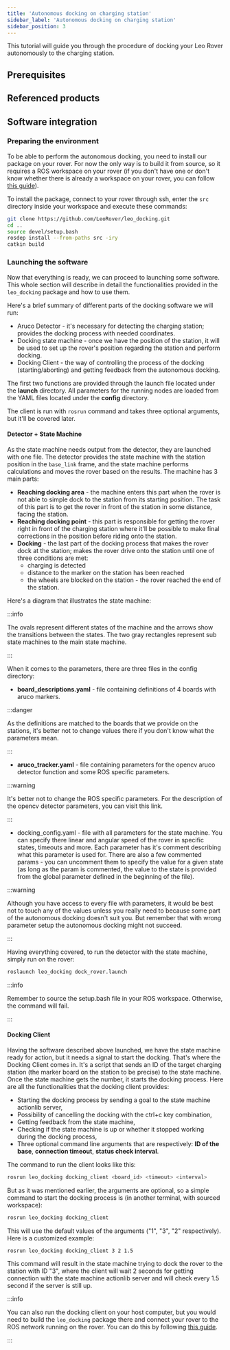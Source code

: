 ```yaml
---
title: 'Autonomous docking on charging station'
sidebar_label: 'Autonomous docking on charging station'
sidebar_position: 3
---
```



This tutorial will guide you through the procedure of docking your Leo Rover
autonomously to the charging station.

## Prerequisites

<LinkButton to="/docs/leo-rover/guides/ssh" description="Connect via SSH" />
<LinkButton
  to="/docs/leo-rover/advanced-guides/ros-development"
  description="ROS development"
/>

## Referenced products

<LinkButton
  to="https://www.leorover.tech/shop/charging-station"
  description="Charging station - Leo Rover store"
  icon="🛒"
/>

## Software integration

### Preparing the environment

To be able to perform the autonomous docking, you need to install our package on
your rover. For now the only way is to build it from source, so it requires a
ROS workspace on your rover (if you don't have one or don't know whether there
is already a workspace on your rover, you can follow
[this guide](/docs/leo-rover/advanced-guides/ros-development#building-additional-ros-packages)).

To install the package, connect to your rover through ssh, enter the `src`
directory inside your workspace and execute these commands:

```bash
git clone https://github.com/LeoRover/leo_docking.git
cd ..
source devel/setup.bash
rosdep install --from-paths src -iry
catkin build
```

### Launching the software

Now that everything is ready, we can proceed to launching some software. This
whole section will describe in detail the functionalities provided in the
`leo_docking` package and how to use them.

Here's a brief summary of different parts of the docking software we will run:

- Aruco Detector - it's necessary for detecting the charging station; provides
  the docking process with needed coordinates.
- Docking state machine - once we have the position of the station, it will be
  used to set up the rover's position regarding the station and perform docking.
- Docking Client - the way of controlling the process of the docking
  (starting/aborting) and getting feedback from the autonomous docking.

The first two functions are provided through the launch file located under the
**launch** directory. All parameters for the running nodes are loaded from the
YAML files located under the **config** directory.

The client is run with `rosrun` command and takes three optional arguments, but
it'll be covered later.

#### Detector + State Machine

As the state machine needs output from the detector, they are launched with one
file. The detector provides the state machine with the station position in the
`base_link` frame, and the state machine performs calculations and moves the
rover based on the results. The machine has 3 main parts:

- **Reaching docking area** - the machine enters this part when the rover is not
  able to simple dock to the station from its starting position. The task of
  this part is to get the rover in front of the station in some distance, facing
  the station.
- **Reaching docking point** - this part is responsible for getting the rover
  right in front of the charging station where it'll be possible to make final
  corrections in the position before riding onto the station.
- **Docking** - the last part of the docking process that makes the rover dock
  at the station; makes the rover drive onto the station until one of three
  conditions are met:
  - charging is detected
  - distance to the marker on the station has been reached
  - the wheels are blocked on the station - the rover reached the end of the
    station.

Here's a diagram that illustrates the state machine:

<ImageZoom
  src="/img/docs_images/leo-rover/integrations/docking-software/docking-software-state-machine.webp"
  width="946"
  height="907"
/>

:::info

The ovals represent different states of the machine and the arrows show the
transitions between the states. The two gray rectangles represent sub state
machines to the main state machine.

:::

When it comes to the parameters, there are three files in the config directory:

- **board_descriptions.yaml** - file containing definitions of 4 boards with
  aruco markers.

:::danger

As the definitions are matched to the boards that we provide on the stations,
it's better not to change values there if you don't know what the parameters
mean.

:::

- **aruco_tracker.yaml** - file containing parameters for the opencv aruco
  detector function and some ROS specific parameters.

:::warning

It's better not to change the ROS specific parameters. For the description of
the opencv detector parameters, you can visit this link.

:::

- docking_config.yaml - file with all parameters for the state machine. You can
  specify there linear and angular speed of the rover in specific states,
  timeouts and more. Each parameter has it's comment describing what this
  parameter is used for. There are also a few commented params - you can
  uncomment them to specify the value for a given state (as long as the param is
  commented, the value to the state is provided from the global parameter
  defined in the beginning of the file).

:::warning

Although you have access to every file with parameters, it would be best not to
touch any of the values unless you really need to because some part of the
autonomous docking doesn't suit you. But remember that with wrong parameter
setup the autonomous docking might not succeed.

:::

Having everything covered, to run the detector with the state machine, simply
run on the rover:

```bash
roslaunch leo_docking dock_rover.launch
```

:::info

Remember to source the setup.bash file in your ROS workspace. Otherwise, the
command will fail.

:::

#### Docking Client

Having the software described above launched, we have the state machine ready
for action, but it needs a signal to start the docking. That's where the Docking
Client comes in. It's a script that sends an ID of the target charging station
(the marker board on the station to be precise) to the state machine. Once the
state machine gets the number, it starts the docking process. Here are all the
functionalities that the docking client provides:

- Starting the docking process by sending a goal to the state machine actionlib
  server,
- Possibility of cancelling the docking with the ctrl+c key combination,
- Getting feedback from the state machine,
- Checking if the state machine is up or whether it stopped working during the
  docking process,
- Three optional command line arguments that are respectively: **ID of the
  base**, **connection timeout**, **status check interval**.

The command to run the client looks like this:

```bash
rosrun leo_docking docking_client <board_id> <timeout> <interval>
```

But as it was mentioned earlier, the arguments are optional, so a simple command
to start the docking process is (in another terminal, with sourced workspace):

```bash
rosrun leo_docking docking_client
```

This will use the default values of the arguments ("1", "3", "2" respectively).
Here is a customized example:

```bash
rosrun leo_docking docking_client 3 2 1.5
```

This command will result in the state machine trying to dock the rover to the
station with ID "3", where the client will wait 2 seconds for getting connection
with the state machine actionlib server and will check every 1.5 second if the
server is still up.

:::info

You can also run the docking client on your host computer, but you would need to
build the `leo_docking` package there and connect your rover to the ROS network
running on the rover. You can do this by following
[this guide](/docs/leo-rover/advanced-guides/ros-development#connecting-another-computer-to-ros-network).

:::
